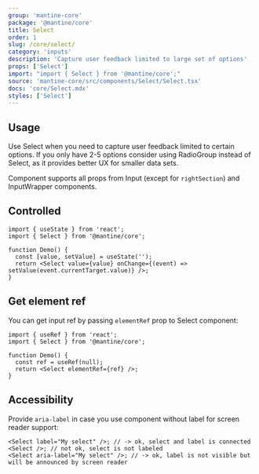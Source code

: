 ```yaml
---
group: 'mantine-core'
package: '@mantine/core'
title: Select
order: 1
slug: /core/select/
category: 'inputs'
description: 'Capture user feedback limited to large set of options'
props: ['Select']
import: "import { Select } from '@mantine/core';"
source: 'mantine-core/src/components/Select/Select.tsx'
docs: 'core/Select.mdx'
styles: ['Select']
---
```



## Usage

Use Select when you need to capture user feedback limited to certain options.
If you only have 2-5 options consider using <GatsbyLink to="/core/radio-group/">RadioGroup</GatsbyLink> instead of Select,
as it provides better UX for smaller data sets.

Component supports all props from <GatsbyLink to="/core/input/">Input</GatsbyLink> (except for `rightSection`) and <GatsbyLink to="/core/input-wrapper">InputWrapper</GatsbyLink> components.

<Demo data={SelectDemos.configurator} />

## Controlled

```tsx
import { useState } from 'react';
import { Select } from '@mantine/core';

function Demo() {
  const [value, setValue] = useState('');
  return <Select value={value} onChange={(event) => setValue(event.currentTarget.value)} />;
}
```

## Get element ref

You can get input ref by passing `elementRef` prop to Select component:

```tsx
import { useRef } from 'react';
import { Select } from '@mantine/core';

function Demo() {
  const ref = useRef(null);
  return <Select elementRef={ref} />;
}
```

## Accessibility

Provide `aria-label` in case you use component without label for screen reader support:

```tsx
<Select label="My select" />; // -> ok, select and label is connected
<Select />; // not ok, select is not labeled
<Select aria-label="My select" />; // -> ok, label is not visible but will be announced by screen reader
```
